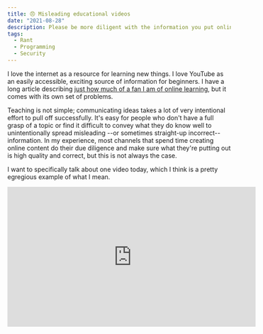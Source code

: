 ```yaml
---
title: 😠 Misleading educational videos
date: "2021-08-28"
description: Please be more diligent with the information you put online
tags:
  - Rant
  - Programming
  - Security
---
```


I love the internet as a resource for learning new things. I love YouTube as an easily accessible, exciting source of information for beginners. I have a long article describing [just how much of a fan I am of online learning](/why-does-school-suck-so-much), but it comes with its own set of problems.

Teaching is not simple; communicating ideas takes a lot of very intentional effort to pull off successfully. It's easy for people who don't have a full grasp of a topic or find it difficult to convey what they do know well to unintentionally spread misleading --or sometimes straight-up incorrect-- information. In my experience, most channels that spend time creating online content do their due diligence and make sure what they're putting out is high quality and correct, but this is not always the case.

I want to specifically talk about one video today, which I think is a pretty egregious example of what I mean.

<WideMedia>

<iframe
  width="560"
  height="315"
  src="https://www.youtube-nocookie.com/embed/MEyyegfvhwM"
  title="YouTube video player"
  frameborder="0"
  allow="accelerometer; autoplay; clipboard-write; encrypted-media; gyroscope; picture-in-picture"
  allowfullscreen
/>

</WideMedia>


## What's wrong with this video

Now, right off the bat, the title... I don't know. It's a bit weird, but I guess you gotta hustle and get views, right? I don't like it, but it doesn't change the content; it's just a red flag that makes this video stand out to me as potentially low quality. It's just ever so slightly sus. <ChakraImage display="inline" src={SanaShrug} h={[10, null, 10]} />

As a quick summary, the person in the video is going through an [OWASP Juice Shop](https://github.com/bkimminich/juice-shop)
setup and demonstrating an injection vulnerability with user creation. It allows him to modify the payload in the user create endpoint to include properties that get sent directly to the database without any validation. This kind of thing can happen on a backend that looks something like this.

```js
app.post("/user", async (req, res) => {
  // no checks, send everything straight into the database baby
  const result = await db.createUser(req.body)
  res.json(result)
})
```

Now, this is a pretty serious vulnerability, but it's not realistic for big websites. It can happen with an inexperienced developer using a cringe backend like Express.js where there's no validation built into the webserver and zero type-safety, but it's not something you're going to be running into in the wild very often. Injection is literally #1 in [the OWASP list of top 10 web vulnerabilities](https://owasp.org/www-project-top-ten/), so it's clearly a big problem. However, simple injection exploits like these are not going to be found in the first place you'd be looking for them, like a sign-up form. You probably don't make mistakes calculating something like 20 + 10 if you're double-checking and have people going over your work as well.

The way Loi finds out this vulnerability (I hope that's his name, I haven't watched this YouTube channel before) isn't really discussed, and he tries to sell the process he's going through as something that works for any website; which is obviously not true, but we can suspend our disbelief in the name of clickbait magic for now. In the video, he points out that the backend is storing sensitive information in the JSON Web Token (JWT) issued to the user and goes through it to find potentially juicy information.

![a screenshot of JWT claims showing multiple fields that could be considered sensitive](./jwt_dump.png)

This isn't an incorrect observation since there's a `password` and `totpSecret` field in there, which are definitely scary-sounding fields I don't want to see in my client. But the critical thing to note here is that this layout of the JWT with all the unexpected "sensitive" content lets an attacker infer that there might be a missing sanitization step between fetching user data and creating a JWT. The JWT claims might represent the exact structure of what a user row in the database might look like since a carefully crafted token would probably not contain these fields. The data stored in the JWT is <T>NOT</T> a vulnerability or a security problem by itself, as these fields should only be accessible by the user the token is being issued to. It's just a strong clue for an attacker that gives insight into what the backend might be doing wrong.

The step of inspecting the JWT gave Loi an idea of what the database schema of the site looks like, and it let him make a good guess for how he could change a payload that might be lacking validation from its inputs; the same way it lacked validation for its outputs. It's not actually a part of the vulnerability he ends up exploiting, and yet, he keeps going on about storing sensitive information in a JWT the entire time and never once mentions injection, which is the real culprit here. <T>Why?</T>

He later goes to the user registration page, pulls up burp suite, and talks about how the JWT thing is making it possible for him to create a new user with premium, which makes no sense. The roles in the JWT are not insecure or sensitive. It's not uncommon to store user roles in a JWT as it's signed, and a user can't change it. If there was proper validation being done, the JWT would've made zero difference, and the exploit wouldn't be possible. These two things are not in the least bit related to each other. This exploit is still possible with or without a JWT storing information that is not even sensitive to begin with.

<Callout mb={6}>
  <Text color="text.400" fontSize="md">
    The only problems that arise from storing user roles in tokens are
    logistical, and not security-related. For example, if you store roles in a
    token, you have to reissue the user a new token when you want to change
    their roles which can be kind of a pain to deal with if you don't have a
    flexible setup for that sort of thing.
  </Text>
</Callout>

It's also possible to set claims on a token without straight-up dumping an entire DB row into it and giving attackers insight into your DB schema and your app's security flaws.

This was clearly something that confused viewers, seen by comments like these from people who convinced themselves that they just became experts on stateless authentication after watching a video of an exploit that had nothing to do with JWTs.

![Youtube comment: "This is more of [a] tutorial about how to not use JWT"](./jwt_comment.png)

![Youtube comment: "JWT tokens should be used by the user, it's just that the tokens should never include data that is private"](./jwt_comment_2.png)

I understand that these types of videos are meant to wow beginners and maybe get them excited about security, which is awesome! But the way this video is presented seems like it's meant more for experienced devs, with the way it's filled with a lot of technical jargon that would not be very useful for a beginner. It almost feels like it's an attempt to impress inexperienced people with a bunch of complicated technical stuff by someone who forgot that there are people who understand what he's talking about watching the video. I don't like this at all. This person is clearly experienced in this field and is someone that plenty of people look up to as an expert, yet he's not doing a good job communicating his knowledge clearly.

I'm all for showing cool stuff to people to get them interested in a field. But there are plenty of beginners who are still learning about these concepts who consume the content people like this guy create as a foundation for their knowledge, and that has some serious implications in situations like these. There's a way to combine being engaging and being correct, but it's not always easy. If you're willing to compromise this much on the latter part, I don't think you should be creating educational content, or at the very least, content that leads viewers to believe they just learned something new from an expert.

<Hr mb={6} />

Btw, huge shoutout to the one person in the comments who actually understood what was going on lmao.

![Experienced security person ripping into the flaws of the video](./jwt_comment_good.png)
